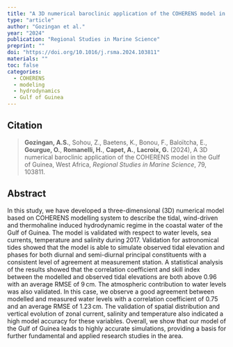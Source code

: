 ```yaml
---
title: "A 3D numerical baroclinic application of the COHERENS model in the Gulf of Guinea, West Africa"
type: "article"
author: "Gozingan et al."
year: "2024"
publication: "Regional Studies in Marine Science"
preprint: ""
doi: "https://doi.org/10.1016/j.rsma.2024.103811"
materials: ""
toc: false
categories:
  - COHERENS
  - modeling
  - hydrodynamics
  - Gulf of Guinea  
---
```


## Citation

> **Gozingan, A.S.**, Sohou, Z., Baetens, K., Bonou, F., Baloïtcha, E., **Gourgue, O.**, **Romanelli, H.**, **Capet, A.**, **Lacroix, G.** (2024), A 3D numerical baroclinic application of the COHERENS model in the Gulf of Guinea, West Africa, *Regional Studies in Marine Science*, 79, 103811.

## Abstract

In this study, we have developed a three-dimensional (3D) numerical model based on COHERENS modelling system to describe the tidal, wind-driven and thermohaline induced hydrodynamic regime in the coastal water of the Gulf of Guinea. The model is validated with respect to water levels, sea currents, temperature and salinity during 2017. Validation for astronomical tides showed that the model is able to simulate observed tidal elevation and phases for both diurnal and semi-diurnal principal constituents with a consistent level of agreement at measurement station. A statistical analysis of the results showed that the correlation coefficient and skill index between the modelled and observed tidal elevations are both above 0.96 with an average RMSE of 9 cm. The atmospheric contribution to water levels was also validated. In this case, we observe a good agreement between modelled and measured water levels with a correlation coefficient of 0.75 and an average RMSE of 1.23 cm. The validation of spatial distribution and vertical evolution of zonal current, salinity and temperature also indicated a high model accuracy for these variables. Overall, we show that our model of the Gulf of Guinea leads to highly accurate simulations, providing a basis for further fundamental and applied research studies in the area.
